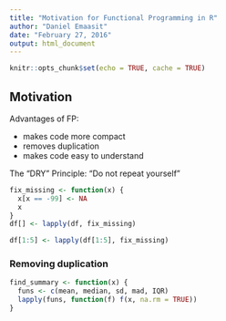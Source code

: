 ```yaml
---
title: "Motivation for Functional Programming in R"
author: "Daniel Emaasit"
date: "February 27, 2016"
output: html_document
---
```


```r
knitr::opts_chunk$set(echo = TRUE, cache = TRUE)
```

## Motivation
Advantages of FP:

* makes code more compact
* removes duplication
* makes code easy to understand

The "DRY" Principle: "Do not repeat yourself"
```r
fix_missing <- function(x) {
  x[x == -99] <- NA
  x
}
df[] <- lapply(df, fix_missing)

df[1:5] <- lapply(df[1:5], fix_missing)
```

### Removing duplication
```r
find_summary <- function(x) {
  funs <- c(mean, median, sd, mad, IQR)
  lapply(funs, function(f) f(x, na.rm = TRUE))
}
```
